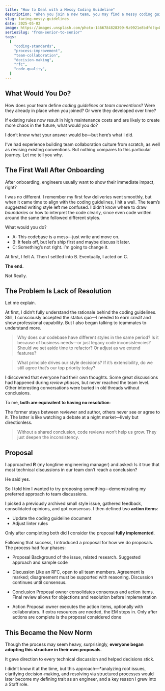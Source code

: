 ```yaml
---
title: "How to Deal with a Messy Coding Guideline"
description: "When you join a new team, you may find a messy coding guideline. What would you do?"
slug: facing-messy-guidelines
date: 2025-05-02
image: https://images.unsplash.com/photo-1466784828399-9a9921e8bdfd?q=80&w=1470&auto=format&fit=crop&ixlib=rb-4.1.0&ixid=M3wxMjA3fDB8MHxwaG90by1wYWdlfHx8fGVufDB8fHx8fA%3D%3D
seriesSlug: "from-senior-to-senior"
tags:
  [
    "coding-standards",
    "process-improvement",
    "team-collaboration",
    "decision-making",
    "rfc",
    "code-quality",
  ]
---
```


## What Would You Do?

How does your team define _coding guidelines_ or _team conventions_? Were they already in place when you joined? Or were they developed over time?

If existing rules now result in high maintenance costs and are likely to create more chaos in the future, what would you do?

I don’t know what your answer would be—but here’s what I did.

I’ve had experience building team collaboration culture from scratch, as well as revising existing conventions. But nothing compares to this particular journey. Let me tell you why.

## The First Wall After Onboarding

After onboarding, engineers usually want to show their immediate impact, right?

I was no different. I remember my first few deliveries went smoothly, but when it came time to align with the coding guidelines, I hit a wall. The team’s suggested writing style left me confused. I didn’t know where to draw _boundaries_ or how to interpret the code clearly, since even code written around the same time followed different styles.

What would you do?

- A: This codebase is a mess—just write and move on.
- B: It feels off, but let’s ship first and maybe discuss it later.
- C: Something’s not right. I’m going to change it.

At first, I felt A. Then I settled into B. Eventually, I acted on C.

**The end.**

Not Really.

## The Problem Is Lack of Resolution

Let me explain.

At first, I didn’t fully understand the rationale behind the coding guidelines. Still, I consciously accepted the status quo—I needed to earn _credit_ and show professional capability. But I also began talking to teammates to understand more.

<Spacer />

> Why does our codebase have different styles in the same period?
> Is it because of business needs—or just legacy code inconsistencies?
> Should we set aside time to refactor? Or adjust as we extend features?

> What principle drives our style decisions?
> If it’s extensibility, do we still agree that’s our top priority today?

<Spacer />I discovered that everyone had their own thoughts. Some great
discussions had happened during *review phases*, but never reached the team
level. Other interesting conversations were buried in old threads without
conclusions.

To me, **both are equivalent to having no resolution**:

The former stays between reviewer and author, others never see or agree to it.
The latter is like watching a debate at a night market—lively but directionless.

> Without a shared conclusion, code reviews won’t help us grow. They just deepen the inconsistency.

## Proposal

I approached **R** (my longtime engineering manager) and asked:
Is it true that most technical discussions in our team don’t reach a conclusion?

He said yes.

So I told him I wanted to try proposing something—demonstrating my preferred approach to team discussions.

I picked a previously archived small style issue, gathered feedback, consolidated opinions, and got consensus.
I then defined two **action items**:

- Update the coding guideline document
- Adjust linter rules

Only after completing both did I consider the proposal **fully implemented**.

<Spacer />

Following that success, I introduced a proposal for how we do proposals.
The process had four phases:

- Proposal
  Background of the issue, related research. Suggested approach and sample code

- Discussion
  Like an RFC, open to all team members. Agreement is marked; disagreement must be supported with reasoning. Discussion continues until consensus.

- Conclusion
  Proposal owner consolidates consensus and action items. Final review allows for objections and resolution before implementation

- Action
  Proposal owner executes the action items, optionally with collaborators. If extra resources are needed, the EM steps in. Only after actions are complete is the proposal considered done

## This Became the New Norm

Though the process may seem heavy, surprisingly, **everyone began adopting this structure in their own proposals**.

It gave direction to every technical discussion and helped decisions stick.

I didn’t know it at the time, but this approach—\*analyzing root issues, clarifying decision-making, and resolving via structured processes would later become my defining trait as an engineer, and a key reason I grew into a Staff role.
